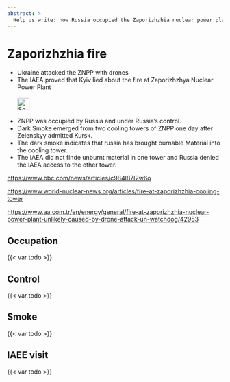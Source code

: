 ```yaml
---
abstract: > 
  Help us write: how Russia occupied the Zaporizhzhia nuclear power plant, set it on fire and blamed Ukraine for it
---
```


# Zaporizhzhia fire {#sec-denial-zaporizhzhia}

::: {.callout-caution title="Myth"}
- Ukraine attacked the ZNPP with drones
- The IAEA proved that Kyiv lied about the fire at Zaporizhzhya Nuclear Power Plant
[<br></br>![Search for topic in EUvsDisinfo](../all_common_img/EUvsDisinfo_400x240.jpg){height=2em}](https://euvsdisinfo.eu/disinformation-cases/?text=zaporizhzhya&sort=relevance)
:::

::: {.callout-tip title="Truth"}
- ZNPP was occupied by Russia and under Russia's control.
- Dark Smoke emerged from two cooling towers of ZNPP one day after Zelenskyy admitted Kursk. 
- The dark smoke indicates that russia has brought burnable Material into the cooling tower.
- The IAEA did not finde unburnt material in one tower and Russia denied the IAEA access to the other tower. 
:::

[https://www.bbc.com/news/articles/c984l87l2w6o](https://www.bbc.com/news/articles/c984l87l2w6o)

[https://www.world-nuclear-news.org/articles/fire-at-zaporizhzhia-cooling-tower](https://www.world-nuclear-news.org/articles/fire-at-zaporizhzhia-cooling-tower)

[https://www.aa.com.tr/en/energy/general/fire-at-zaporizhzhia-nuclear-power-plant-unlikely-caused-by-drone-attack-un-watchdog/42953](https://www.aa.com.tr/en/energy/general/fire-at-zaporizhzhia-nuclear-power-plant-unlikely-caused-by-drone-attack-un-watchdog/42953)


## Occupation

{{< var todo >}}

## Control

{{< var todo >}}

## Smoke

{{< var todo >}}

## IAEE visit

{{< var todo >}}


